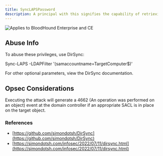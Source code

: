 ```yaml
---
title: SyncLAPSPassword
description: A principal with this signifies the capability of retrieving, through a directory synchronization, the value of confidential and RODC filtered attributes, such as LAPS’ _ms-Mcs-AdmPwd_.
---
```


<img noZoom src="/assets/enterprise-AND-community-edition-pill-tag.svg" alt="Applies to BloodHound Enterprise and CE"/>


Abuse Info
----------

To abuse these privileges, use DirSync:

Sync-LAPS -LDAPFilter '(samaccountname=TargetComputer$)'

For other optional parameters, view the DirSync documentation.

Opsec Considerations
--------------------

Executing the attack will generate a 4662 (An operation was performed on an object) event at the domain controller if an appropriate SACL is in place on the target object.

### References

* [https://github.com/simondotsh/DirSync](https://github.com/simondotsh/DirSync)
* [https://simondotsh.com/infosec/2022/07/11/dirsync.html](https://simondotsh.com/infosec/2022/07/11/dirsync.html)
